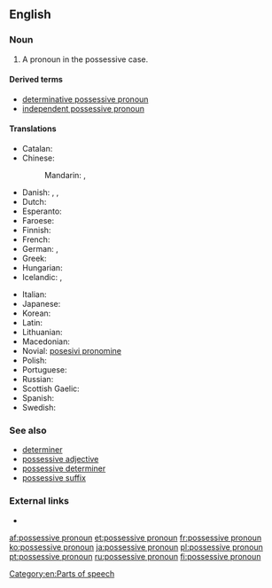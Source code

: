 ==English==

===Noun===
{{en-noun|sg=[[possessive]] [[pronoun]]}}

# {{grammar}} A pronoun in the possessive case.

====Derived terms====
* [[determinative possessive pronoun]]
* [[independent possessive pronoun]]

====Translations====
{{trans-top|pronoun in the possessive case}}
* Catalan: {{t-|ca|pronom possessiu|m}}
* Chinese:
*: Mandarin: {{t|cmn|所有格代名詞|sc=Hani}},  {{t|cmn|所有格代名词|tr=suǒyǒu-gé dàimíngcí|sc=Hani}}
* Danish: {{t-|da|possessivt pronomen|n}}, {{t-|da|possesivpronomen|n}}, {{t-|da|ejestedord|n}}
* Dutch: {{t+|nl|bezittelijk voornaamwoord|n}}
* Esperanto: {{t-|eo|posesiva pronomo}}
* Faroese: {{t-|fo|ognarfornavn|n|xs=Faroese}}
* Finnish: {{t+|fi|possessiivipronomini}}
* French: {{t+|fr|pronom possessif|m}}
* German: {{t-|de|besitzanzeigende Fürwort|n}}, {{t+|de|Possessivpronomen|n}}
* Greek: {{t-|el|κτητική αντωνυμία|f|tr=ktitikí antonymía|sc=Grek}}
* Hungarian: {{t+|hu|birtokos névmás}}
* Icelandic: {{t+|is|eignarfornafn|n}},  {{t+|is|efn.|n}}
{{trans-mid}}
* Italian: {{t-|it|pronome possessivo|m}}
* Japanese: {{t-|ja|所有代名詞|tr=しょゆうだいめいし, shoyū daimeishi}}
* Korean: {{t+|ko|소유대명사|tr=soyu-daemyeongsa|sc=Hang}}
* Latin: {{t-|la|pronomen possessivum|n}}
* Lithuanian: {{t-|lt|savybinis įvardis|m|xs=Lithuanian}}
* Macedonian: {{t-|mk|посвојна заменка|f|tr=pósvojna zámenka}}
* Novial: [[posesivi pronomine]]
* Polish: {{t+|pl|zaimek dzierżawczy|m}}
* Portuguese: {{t+|pt|pronome possessivo|m}}
* Russian: {{t+|ru|притяжательное местоимение|n|tr=pritjažátel’noje mestoiménije}}
* Scottish Gaelic: {{t-|gd|riochdair seilbheach|m}}
* Spanish: {{t-|es|pronombre posesivo|m}}
* Swedish: {{t+|sv|possessivt pronomen|n}}
{{trans-bottom}}

===See also===
* [[determiner]]
* [[possessive adjective]]
* [[possessive determiner]]
* [[possessive suffix]]

===External links===
* {{pedialite}}

[[Category:en:Parts of speech]]

[[af:possessive pronoun]]
[[et:possessive pronoun]]
[[fr:possessive pronoun]]
[[ko:possessive pronoun]]
[[ja:possessive pronoun]]
[[pl:possessive pronoun]]
[[pt:possessive pronoun]]
[[ru:possessive pronoun]]
[[fi:possessive pronoun]]